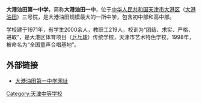 '''大港油田第一中学'''，简称'''大港油田一中'''，位于[[中华人民共和国|中华人民共和国]][[天津市|天津市]][[大港区|大港区]]（[[大港油田|大港油田]]）三号院，是大港油田规模最大的一所中学，包含初中部和高中部。

学校建于1971年，有学生2000余人，教职工219人，校训为“团结、求实、严格、进取”，是大港区体育项目（[[乒乓球|乒乓球]]）传统学校，天津市艺术特色学校，1998年，被命名为“全国童声合唱基地”。
== 外部链接 ==
*[http://gz.gaokao789.com/tem1.asp?sid=2&id=514  大港油田第一中学网址]{{Dead link|date=2019年4月 |bot=InternetArchiveBot |fix-attempted=yes }}

[[Category:天津中等学校|Category:天津中等学校]]